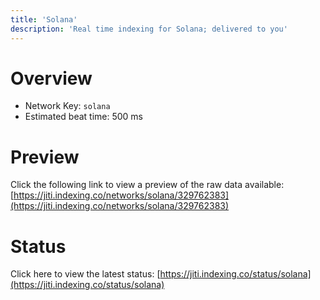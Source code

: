 ```yaml
---
title: 'Solana'
description: 'Real time indexing for Solana; delivered to you'
---
```


# Overview
- Network Key: `solana`
- Estimated beat time: 500 ms

# Preview
Click the following link to view a preview of the raw data available: [https://jiti.indexing.co/networks/solana/329762383](https://jiti.indexing.co/networks/solana/329762383)

# Status
Click here to view the latest status: [https://jiti.indexing.co/status/solana](https://jiti.indexing.co/status/solana)

